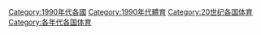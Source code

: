 [[Category:1990年代各國|Category:1990年代各國]]
[[Category:1990年代體育|Category:1990年代體育]]
[[Category:20世纪各国体育|Category:20世纪各国体育]]
[[Category:各年代各国体育|Category:各年代各国体育]]